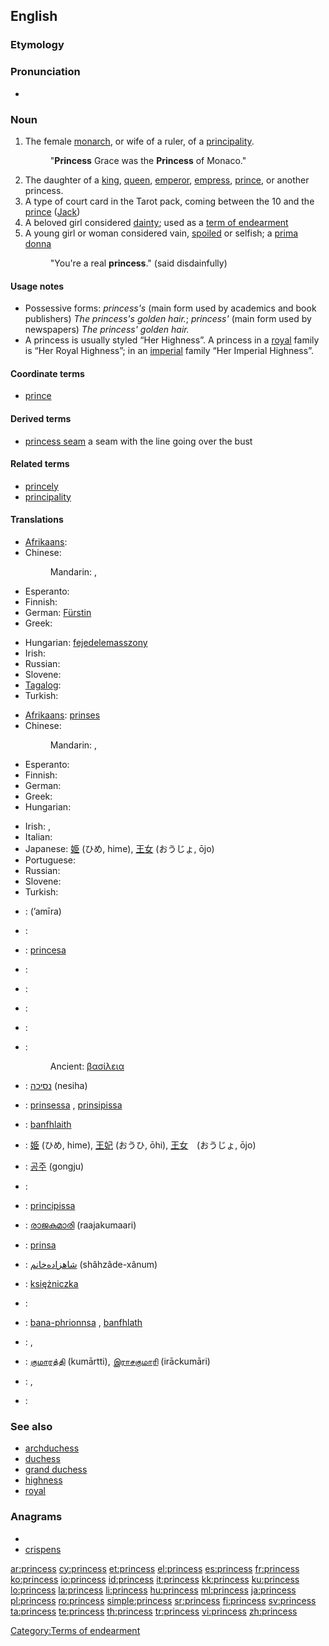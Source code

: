 {{also|princes}}
==English==

===Etymology===
{{suffix|prince|ess}}

===Pronunciation===
* {{audio|en-us-princess.ogg|Audio (US)}}

===Noun===
{{en-noun|es}}

# The female [[monarch]], or wife of a ruler, of a [[principality]].
#: "'''Princess''' Grace was the '''Princess''' of Monaco."
# The daughter of a [[king]], [[queen]], [[emperor]], [[empress]], [[prince]], or another princess.
# A type of court card in the Tarot pack, coming between the 10 and the [[prince]] ([[Jack]])
# A beloved girl considered [[dainty]]; used as a [[term of endearment]]
# A young girl or woman considered vain, [[spoiled]] or selfish; a [[prima donna]]
#: "You're a real '''princess'''." (said disdainfully)


====Usage notes====
* Possessive forms: ''princess's'' (main form used by academics and book publishers) ''The princess's golden hair.''; ''princess' '' (main form used by newspapers) ''The princess' golden hair.''
* A princess is usually styled “Her Highness”.  A princess in a [[royal]] family is “Her Royal Highness”; in an [[imperial]] family “Her Imperial Highness”.

====Coordinate terms====
* [[prince]]

====Derived terms====
* [[princess seam]] a seam with the line going over the bust

====Related terms====
* [[princely]]
* [[principality]]

====Translations====
{{trans-top|female monarch, or wife of a ruler}}
* [[Afrikaans]]: {{t+|af|koningin|f|xs=Afrikaans}}
* Chinese:
*: Mandarin: {{t|zh|公主|tr=gōngzhǔ|sc=Hani}}, {{t|zh|王妃|tr=wángfēi|sc=Hani}}
* Esperanto: {{t|eo|princino|xs=Esperanto}}
* Finnish: {{t-|fi|ruhtinatar}}
* German: [[Fürstin]] {{f}}
* Greek: {{t+|el|πριγκίπισσα|f|tr=pringkípissa}}
{{trans-mid}}
* Hungarian: [[fejedelemasszony]]
* Irish: {{t|ga|banphrionsa|m|xs=Irish}}
* Russian: {{t+|ru|княгиня|f|tr=knjagínja}}
* Slovene: {{t+|sl|kneginja|f}}
* [[Tagalog]]: {{t|tl|prinsesa|xs=Tagalog}}
* Turkish: {{t+|tr|prenses|f}}
{{trans-bottom}}

{{trans-top|daughter of a monarch}}
* [[Afrikaans]]: [[prinses]]
* Chinese:
*: Mandarin: {{t|zh|公主|tr=gōngzhǔ|sc=Hani}}, {{t|zh|王妃|tr=wángfēi|sc=Hani}}
* Esperanto: {{t|eo|reĝidino|xs=Esperanto}}
* Finnish: {{t+|fi|prinsessa}}
* German: {{t+|de|Prinzessin|f}}
* Greek: {{t+|el|βασιλοπούλα|f|tr=vasilopoúla}}
* Hungarian: {{t+|hu|hercegnő}}
{{trans-mid}}
* Irish: {{t|ga|banphrionsa|m|xs=Irish}}, {{t|ga|iníon rí|f|xs=Irish}}
* Italian: {{t+|it|principessa|f}}
* Japanese: [[姫]] (ひめ, hime), [[王女]] (おうじょ, ōjo)
* Portuguese: {{t+|pt|princesa|f}}
* Russian: {{t+|ru|принцесса|f|tr=princéssa}}
* Slovene: {{t+|sl|princesa|f}}
* Turkish: {{t+|tr|prenses|f}}
{{trans-bottom}}

{{checktrans-top}}
* {{ttbc|Arabic}}: {{Arab|[[اميرة|أمِيرَة]]}} (’amīra) {{f}}
* {{ttbc|Armenian}}: {{t-|hy|արքայադուստր|tr=ark’ayadustr}}
* {{ttbc|Catalan}}: [[princesa]] {{f}}
* {{ttbc|Croatian}}: {{t-|hr|princeza|f}}
* {{ttbc|Czech}}: {{t-|cs|princezna|f}}
* {{ttbc|Dutch}}: {{t+|nl|prinses|f}}
* {{ttbc|French}}: {{t+|fr|princesse|f}}
* {{ttbc|Greek}}:
*: Ancient: [[βασίλεια]] {{f}}
* {{ttbc|Hebrew}}: [[נסיכה]] (nesiha) {{f}}
* {{ttbc|Icelandic}}: [[prinsessa]] {{f}}, [[prinsipissa]] {{f}} {{italbrac|obsolete}}
* {{ttbc|Irish}}: [[banfhlaith]] {{m}}
* {{ttbc|Japanese}}: [[姫]] (ひめ, hime), [[王妃]] (おうひ, ōhi), [[王女]]　(おうじょ, ōjo)
{{trans-mid}}
* {{ttbc|Korean}}: [[공주]] (gongju)
* {{ttbc|Kurdish}}: {{t|ku|dotmîr|f}}
* {{ttbc|Latin}}: [[principissa]] {{f}}
* {{ttbc|Malayalam}}: [[രാജകുമാരി]] (raajakumaari) {{f}}
* {{ttbc|Novial}}: [[prinsa]]
* {{ttbc|Persian}}: [[شاهزاده‌خانم]] (shâhzâde-xânum)
* {{ttbc|Polish}}: [[księżniczka]] {{f}}
* {{ttbc|Portuguese}}: {{t+|pt|princesa|f}}
* {{ttbc|Scottish Gaelic}}: [[bana-phrionnsa]] {{f}}, [[banfhlath]] {{f}}
* {{ttbc|Spanish}}: {{t-|es|princesa|f}}, {{t+|es|infanta|f}}
* {{ttbc|Tamil}}: [[குமாரத்தி]] (kumārtti), [[இராசகுமாரி]] (irāckumāri)
* {{ttbc|Telugu}}: {{t-|te|రాజకుమారి|tr=rAjakumAri}}, {{t+|te|రాకుమారి|tr=rAkumAri}}
* {{ttbc|Vietnamese}}: {{t+|vi|công chúa|xs=Vietnamese}}
{{trans-bottom}}

===See also===
* [[archduchess]]
* [[duchess]]
* [[grand duchess]]
* [[highness]]
* [[royal]]

===Anagrams===
* {{alphagram|ceinprss}}
* [[crispens#English|crispens]]

[[Category:Terms of endearment]]

[[ar:princess]]
[[cy:princess]]
[[et:princess]]
[[el:princess]]
[[es:princess]]
[[fr:princess]]
[[ko:princess]]
[[io:princess]]
[[id:princess]]
[[it:princess]]
[[kk:princess]]
[[ku:princess]]
[[lo:princess]]
[[la:princess]]
[[li:princess]]
[[hu:princess]]
[[ml:princess]]
[[ja:princess]]
[[pl:princess]]
[[ro:princess]]
[[simple:princess]]
[[sr:princess]]
[[fi:princess]]
[[sv:princess]]
[[ta:princess]]
[[te:princess]]
[[th:princess]]
[[tr:princess]]
[[vi:princess]]
[[zh:princess]]
